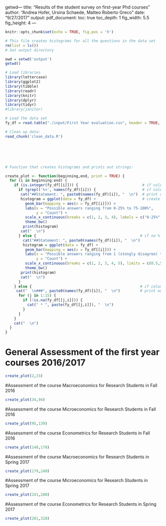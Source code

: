 getwd---
title: "Results of the student survey on first-year Phd courses"
author: "Andrea Hofer, Ursina Schaede, Matteo Roberto Greco"
date: "9/27/2017"
output: 
  pdf_document:
    toc: true
    toc_depth: 1
    fig_width: 5.5
    fig_height: 4
---

```r
knitr::opts_chunk$set(echo = TRUE, fig.pos = 'h')
```



```r
# This file creates histograms for all the questions in the data set
rm(list = ls())
# Set output directory

owd = setwd('output')
getwd()
```

```r
# Load libraries
library(lettercase)
library(ggplot2)
library(tibble)
library(readr)
library(knitr)
library(dplyr)
library(tidyr)
#library(janitor)
```


```r
# Load the data set
fy_df = read.table("./input/First Year evaluation.csv", header = TRUE, sep = ",", check.names = FALSE, na.strings = c(""," ","NA"), stringsAsFactors = FALSE)


```

```r
# Clean up data:
read_chunk('clean_data.R')
```
```r
```
```r
```
```r
```
```r
```
```r
```


```r
# Function that creates histograms and prints out strings:

create_plot <- function(beginning,end, print = TRUE) {
  for (i in beginning:end) {
    if (is.integer(fy_df[[i]])) {                             # if column is int, create histogram
      if (grepl('%+', names(fy_df)[i])) {                     # if column has % sign, change labels of histogram
       cat("##Statement: ", paste0(names(fy_df)[i]), "  \n")  # print out column name
       histogram = ggplot(data = fy_df) +                     # create histogram
         geom_bar(mapping = aes(x = fy_df[[i]])) +
         labs(x = "Possible answers ranging from 0-25% to 75-100%",
              y = "Count") +
         scale_x_continuous(breaks = c(1, 2, 3, 4), labels = c("0-25%", "25-50%", "50-75%", "75-100%"), limits =                 c(0.5,4.5)) +
         theme_bw()
        print(histogram)
       cat("  \n")
      } else {                                               # if no % sign, have different graph labels
        cat("##Statement: ", paste0(names(fy_df)[i]), "  \n")
        histogram = ggplot(data = fy_df) +
         geom_bar(mapping = aes(x = fy_df[[i]])) +
         labs(x = "Possible answers ranging from 1 (stongly disagree) to 5 (strongly agree)",
              y = "Count") +
         scale_x_continuous(breaks = c(1, 2, 3, 4, 5), limits = c(0.5,5.5)) +
         theme_bw()
       print(histogram)  
       cat("  \n")
      }
    } else {                                                 # if column not integer, print out text in string 
     cat("  \n###", paste0(names(fy_df)[i]), "  \n")         # print out column name
      for (j in 1:15) {
        if (!is.na(fy_df[[j,i]])) {
          cat(" * ", paste(fy_df[[j,i]]), "  \n")
        }
      }
    }
    cat("  \n")
  }
}
```

# General Assessment of the first year courses 2016/2017 
```r
create_plot(2,33)
```
\pagebreak

#Assessment of the course Macroeconomics for Research Students in Fall 2016 
```r
create_plot(34,94)
```
 \pagebreak
 
#Assessment of the course Microeconomics for Research Students in Fall 2016 
```r
create_plot(95,139)
```
\pagebreak

#Assessment of the course Econometrics for Research Students in Fall 2016 
```r
create_plot(140,178)
```
\pagebreak

#Assessment of the course Macroeconomics for Research Students in Spring 2017 
```r
create_plot(179,240)
```
\pagebreak

#Assessment of the course Microeconomics for Research Students in Spring 2017 
```r
create_plot(241,280)
```
\pagebreak

#Assessment of the course Econometrics for Research Students in Spring 2017 
```r
create_plot(281,328)
```



